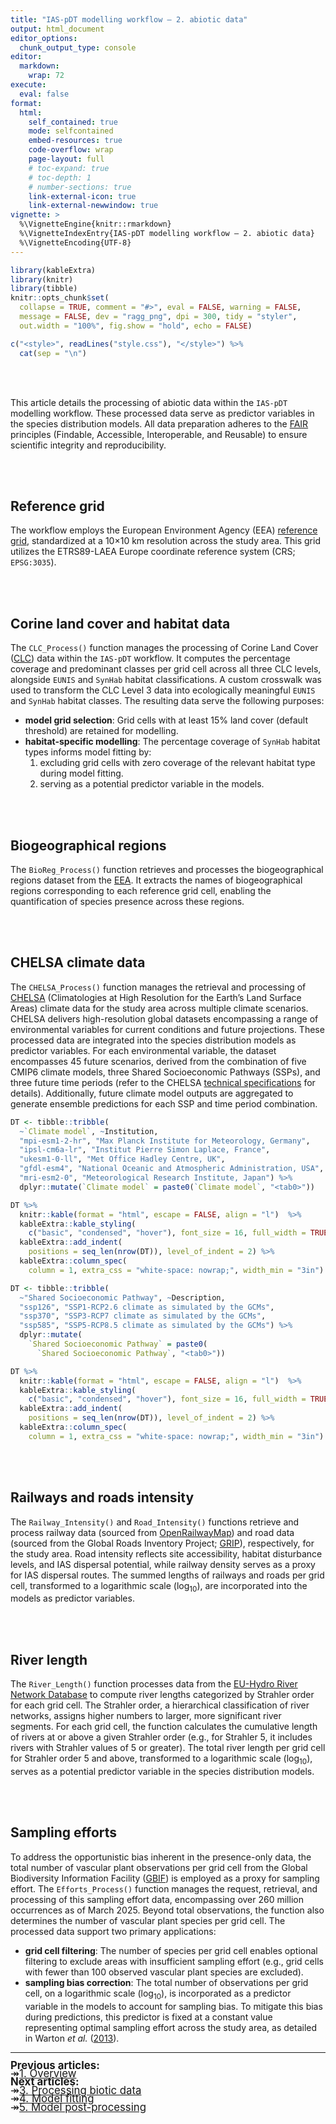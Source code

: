 ```yaml
---
title: "IAS-pDT modelling workflow — 2. abiotic data"
output: html_document
editor_options: 
  chunk_output_type: console
editor: 
  markdown: 
    wrap: 72
execute: 
  eval: false
format:
  html:
    self_contained: true
    mode: selfcontained
    embed-resources: true
    code-overflow: wrap
    page-layout: full
    # toc-expand: true
    # toc-depth: 1
    # number-sections: true
    link-external-icon: true
    link-external-newwindow: true
vignette: >
  %\VignetteEngine{knitr::rmarkdown}
  %\VignetteIndexEntry{IAS-pDT modelling workflow — 2. abiotic data}
  %\VignetteEncoding{UTF-8}
---
```


```r
library(kableExtra)
library(knitr)
library(tibble)
knitr::opts_chunk$set(
  collapse = TRUE, comment = "#>", eval = FALSE, warning = FALSE,
  message = FALSE, dev = "ragg_png", dpi = 300, tidy = "styler",
  out.width = "100%", fig.show = "hold", echo = FALSE)
```

```r
c("<style>", readLines("style.css"), "</style>") %>% 
  cat(sep = "\n")
```

<br/><br/>

This article details the processing of abiotic data within the `IAS-pDT` modelling workflow. These processed data serve as predictor variables in the species distribution models. All data preparation adheres to the <a href="https://doi.org/10.1038/sdata.2016.18" target="_blank" class="ll">FAIR</a> principles (Findable, Accessible, Interoperable, and Reusable) to ensure scientific integrity and reproducibility.

<br/><br/>

## Reference grid

The workflow employs the European Environment Agency (EEA) <a href="https://www.eea.europa.eu/en/datahub/datahubitem-view/3c362237-daa4-45e2-8c16-aaadfb1a003b" target="_blank" class="ll">reference grid</a>, standardized at a 10&times;10 km resolution across the study area. This grid utilizes the ETRS89-LAEA Europe coordinate reference system (CRS; `EPSG:3035`).

<br/><br/>

## Corine land cover and habitat data

The `CLC_Process()` function manages the processing of Corine Land Cover (<a href="https://land.copernicus.eu/en/products/corine-land-cover/clc2018" target="_blank" class="ll">CLC</a>) data within the `IAS-pDT` workflow. It computes the percentage coverage and predominant classes per grid cell across all three CLC levels, alongside `EUNIS` and `SynHab` habitat classifications. A custom crosswalk was used to transform the CLC Level 3 data into ecologically meaningful `EUNIS` and `SynHab` habitat classes. The resulting data serve the following purposes:

- **model grid selection**: Grid cells with at least 15% land cover (default threshold) are retained for modelling.
- **habitat-specific modelling**: The percentage coverage of `SynHab` habitat types informs model fitting by:
  1. excluding grid cells with zero coverage of the relevant habitat type during model fitting.
  2. serving as a potential predictor variable in the models.

<br/><br/>

## Biogeographical regions

The `BioReg_Process()` function retrieves and processes the biogeographical regions dataset from the <a href="https://www.eea.europa.eu/en/datahub/datahubitem-view/11db8d14-f167-4cd5-9205-95638dfd9618" target="_blank" class="ll">EEA</a>. It extracts the names of biogeographical regions corresponding to each reference grid cell, enabling the quantification of species presence across these regions.

<br/><br/>

## CHELSA climate data

The `CHELSA_Process()` function manages the retrieval and processing of <a href="https://chelsa-climate.org/" target="_blank" class="ll">CHELSA</a> (Climatologies at High Resolution for the Earth’s Land Surface Areas) climate data for the study area across multiple climate scenarios. CHELSA delivers high-resolution global datasets encompassing a range of environmental variables for current conditions and future projections. These processed data are integrated into the species distribution models as predictor variables. For each environmental variable, the dataset encompasses 45 future scenarios, derived from the combination of five CMIP6 climate models, three Shared Socioeconomic Pathways (SSPs), and three future time periods (refer to the CHELSA <a href="https://chelsa-climate.org/wp-admin/download-page/CHELSA_tech_specification_V2.pdf" target="_blank" class="ll">technical specifications</a> for details). Additionally, future climate model outputs are aggregated to generate ensemble predictions for each SSP and time period combination.

```r
DT <- tibble::tribble(
  ~`Climate model`, ~Institution,
  "mpi-esm1-2-hr", "Max Planck Institute for Meteorology, Germany",
  "ipsl-cm6a-lr", "Institut Pierre Simon Laplace, France",
  "ukesm1-0-ll", "Met Office Hadley Centre, UK",
  "gfdl-esm4", "National Oceanic and Atmospheric Administration, USA",
  "mri-esm2-0", "Meteorological Research Institute, Japan") %>% 
  dplyr::mutate(`Climate model` = paste0(`Climate model`, "<tab0>"))

DT %>% 
  knitr::kable(format = "html", escape = FALSE, align = "l")  %>%
  kableExtra::kable_styling(
    c("basic", "condensed", "hover"), font_size = 16, full_width = TRUE) %>%
  kableExtra::add_indent(
    positions = seq_len(nrow(DT)), level_of_indent = 2) %>% 
  kableExtra::column_spec(
    column = 1, extra_css = "white-space: nowrap;", width_min = "3in")
```

```r
DT <- tibble::tribble(
  ~"Shared Socioeconomic Pathway", ~Description,
  "ssp126", "SSP1-RCP2.6 climate as simulated by the GCMs",
  "ssp370", "SSP3-RCP7 climate as simulated by the GCMs",
  "ssp585", "SSP5-RCP8.5 climate as simulated by the GCMs") %>% 
  dplyr::mutate(
    `Shared Socioeconomic Pathway` = paste0(
      `Shared Socioeconomic Pathway`, "<tab0>"))

DT %>% 
  knitr::kable(format = "html", escape = FALSE, align = "l")  %>%
  kableExtra::kable_styling(
    c("basic", "condensed", "hover"), font_size = 16, full_width = TRUE) %>%
  kableExtra::add_indent(
    positions = seq_len(nrow(DT)), level_of_indent = 2) %>% 
  kableExtra::column_spec(
    column = 1, extra_css = "white-space: nowrap;", width_min = "3in")
```

<br/><br/>

## Railways and roads intensity

The `Railway_Intensity()` and `Road_Intensity()` functions retrieve and process railway data (sourced from <a href="https://www.openrailwaymap.org/" target="_blank" class="ll">OpenRailwayMap</a>) and road data (sourced from the Global Roads Inventory Project; <a href="https://www.globio.info/download-grip-dataset" target="_blank" class="ll">GRIP</a>), respectively, for the study area. Road intensity reflects site accessibility, habitat disturbance levels, and IAS dispersal potential, while railway density serves as a proxy for IAS dispersal routes. The summed lengths of railways and roads per grid cell, transformed to a logarithmic scale (log<sub>10</sub>), are incorporated into the models as predictor variables.

<br/><br/>

## River length

The `River_Length()` function processes data from the <a href="https://land.copernicus.eu/en/products/eu-hydro/eu-hydro-river-network-database" target="_blank" class="ll">EU-Hydro River Network Database</a> to compute river lengths categorized by Strahler order for each grid cell. The Strahler order, a hierarchical classification of river networks, assigns higher numbers to larger, more significant river segments. For each grid cell, the function calculates the cumulative length of rivers at or above a given Strahler order (e.g., for Strahler 5, it includes rivers with Strahler values of 5 or greater). The total river length per grid cell for Strahler order 5 and above, transformed to a logarithmic scale (log<sub>10</sub>), serves as a potential predictor variable in the species distribution models.

<br/><br/>

## Sampling efforts

To address the opportunistic bias inherent in the presence-only data, the total number of vascular plant observations per grid cell from the Global Biodiversity Information Facility (<a href="https://www.gbif.org/" target="_blank" class="ll">GBIF</a>) is employed as a proxy for sampling effort. The `Efforts_Process()` function manages the request, retrieval, and processing of this sampling effort data, encompassing over 260 million occurrences as of March 2025. Beyond total observations, the function also determines the number of vascular plant species per grid cell. The processed data support two primary applications:

- **grid cell filtering**: The number of species per grid cell enables optional filtering to exclude areas with insufficient sampling effort (e.g., grid cells with fewer than 100 observed vascular plant species are excluded).
- **sampling bias correction**: The total number of observations per grid cell, on a logarithmic scale (log<sub>10</sub>), is incorporated as a predictor variable in the models to account for sampling bias. To mitigate this bias during predictions, this predictor is fixed at a constant value representing optimal sampling effort across the study area, as detailed in Warton *et al.* (<a href="https://doi.org/10.1371/journal.pone.0079168" target="_blank" class="ll">2013</a>).

<hr class="hr1">

<span style="font-size: 1.2em; line-height: 0.8;">
<b>Previous articles:</b><br/>
<tab>&#8608;<tab><a href="workflow_1_overview.html" class="ll">1. Overview</a><br/>
<b>Next articles:</b><br/>
<tab>&#8608;<tab><a href="workflow_3_biotic_data.html" class="ll">3. Processing biotic data</a><br/>
<tab>&#8608;<tab><a href="workflow_4_model_fitting.html" class="ll">4. Model fitting</a><br/>
<tab>&#8608;<tab><a href="workflow_5_model_postprocess.html" class="ll">5. Model post-processing</a><br/>
</span>
